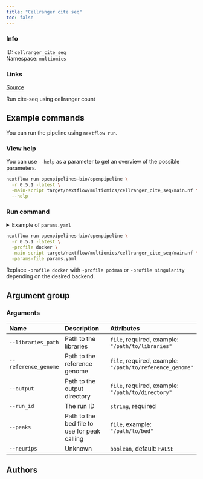 ```yaml
---
title: "Cellranger cite seq"
toc: false
---
```


::: {.column-margin}

### Info

ID: `cellranger_cite_seq`  
Namespace: `multiomics`

### Links
[Source](https://github.com/openpipelines-bio/openpipeline/blob/main/multiomics/cellranger_cite_seq){.btn-action .btn-sm .btn-info .btn role="button"}

:::

Run cite-seq using cellranger count

## Example commands

You can run the pipeline using `nextflow run`.

### View help

You can use `--help` as a parameter to get an overview of the possible parameters.

```bash
nextflow run openpipelines-bio/openpipeline \
  -r 0.5.1 -latest \
  -main-script target/nextflow/multiomics/cellranger_cite_seq/main.nf \
  --help
```

### Run command

<details>
<summary>Example of `params.yaml`</summary>
```yaml

```
</details>

```bash
nextflow run openpipelines-bio/openpipeline \
  -r 0.5.1 -latest \
  -profile docker \
  -main-script target/nextflow/multiomics/cellranger_cite_seq/main.nf \
  -params-file params.yaml
```

:::{.callout-note}
Replace `-profile docker` with `-profile podman` or `-profile singularity` depending on the desired backend.
:::

## Argument group

### Arguments

|Name                 |Description                                  |Attributes                                               |
|:--------------------|:--------------------------------------------|:--------------------------------------------------------|
|`--libraries_path`   |Path to the libraries                        |`file`, required, example: `"/path/to/libraries"`        |
|`--reference_genome` |Path to the reference genome                 |`file`, required, example: `"/path/to/reference_genome"` |
|`--output`           |Path to the output directory                 |`file`, required, example: `"/path/to/directory"`        |
|`--run_id`           |The run ID                                   |`string`, required                                       |
|`--peaks`            |Path to the bed file to use for peak calling |`file`, example: `"/path/to/bed"`                        |
|`--neurips`          |Unknown                                      |`boolean`, default: `FALSE`                              |

## Authors

